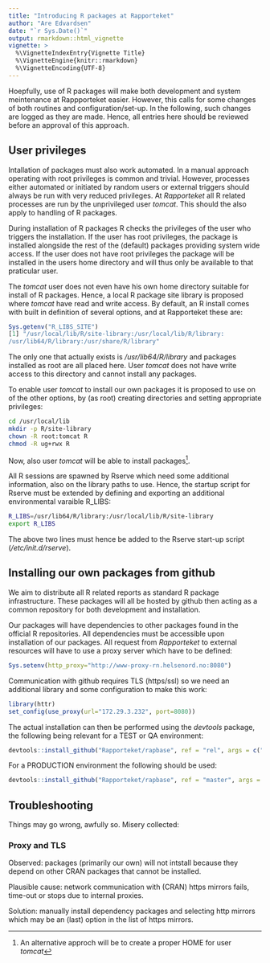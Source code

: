 ```yaml
---
title: "Introducing R packages at Rapporteket"
author: "Are Edvardsen"
date: "`r Sys.Date()`"
output: rmarkdown::html_vignette
vignette: >
  %\VignetteIndexEntry{Vignette Title}
  %\VignetteEngine{knitr::rmarkdown}
  %\VignetteEncoding{UTF-8}
---
```


Hoepfully, use of R packages will make both development and system meintenance
at Rappporteket easier. However, this calls for some changes of both routines
and configuration/set-up.
In the following, such changes are logged as they are made. Hence, all entries
here should be reviewed before an approval of this approach.

## User privileges
Intallation of packages must also work automated. In a manual approach
operating with root privileges is common and trivial. However, processes
either automated or initiated by random users or external triggers should
always be run with very reduced privileges. At _Rapporteket_ all R related
processes are run by the unprivileged user _tomcat_. This should the also
apply to handling of R packages.

During installation of R packages R checks the privileges of the user who
triggers the installation. If the user has root privileges, the package is
installed alongside the rest of the (default) packages providing system wide
access. If the user does not have root privileges the package will be
installed in the users home directory and will thus only be available to that
praticular user.

The _tomcat_ user does not even have his own home directory suitable for
install of R packages. Hence, a local R package site library is proposed where
_tomcat_ have read and write access. By default, an R install comes with built
in definition of several options, and at Rapporteket these are:

```r
Sys.getenv("R_LIBS_SITE")
[1] "/usr/local/lib/R/site-library:/usr/local/lib/R/library:
/usr/lib64/R/library:/usr/share/R/library"
```
The only one that actually exists is _/usr/lib64/R/library_ and packages
installed as root are all placed here. User _tomcat_ does not have write
access to this directory and cannot install any packages.

To enable user _tomcat_ to install our own packages it is proposed to use on
of the other options, by (as root) creating directories and setting
appropriate privileges:

```bash
cd /usr/local/lib
mkdir -p R/site-library
chown -R root:tomcat R
chmod -R ug+rwx R
```
Now, also user _tomcat_ will be able to install packages^[An alternative approch will be to create a proper HOME for user _tomcat_].

All R sessions are spawned by Rserve which need some additional information,
also on the library paths to use. Hence, the startup script for Rserve
must be extended by defining and exporting an additional environmental
varaible R_LIBS:

```bash
R_LIBS=/usr/lib64/R/library:/usr/local/lib/R/site-library
export R_LIBS
```

The above two lines must hence be added to the Rserve start-up script
(_/etc/init.d/rserve_).

## Installing our own packages from github
We aim to distribute all R related reports as standard R package
infrastructure. These packages will all be hosted by github then acting as
a common repository for both development and installation.

Our packages will have dependencies to other packages found in the
official R repositories. All dependencies must be accessible upon installation
of our packages. All request from _Rapporteket_ to external resources will
have to use a proxy server which have to be defined:

```r
Sys.setenv(http_proxy="http://www-proxy-rn.helsenord.no:8080")
```

Communication with github requires TLS (https/ssl) so we need an additional
library and some configuration to make this work:

```r
library(httr)
set_config(use_proxy(url="172.29.3.232", port=8080))
```

The actual installation can then be performed using the _devtools_ package,
the following being relevant for a TEST or QA environment:


```r
devtools::install_github("Rapporteket/rapbase", ref = "rel", args = c("--clean"))
```

For a PRODUCTION environment the following should be used:


```r
devtools::install_github("Rapporteket/rapbase", ref = "master", args = c("--clean"))
```

## Troubleshooting
Things may go wrong, awfully so. Misery collected:

### Proxy and TLS
Observed: packages (primarily our own) will not intstall because they depend on
other CRAN packages that cannot be installed.

Plausible cause: network communication with (CRAN) https mirrors fails,
time-out or stops due to internal proxies.

Solution: manually install dependency packages and selecting http mirrors
which may be an (last) option in the list of https mirrors.

